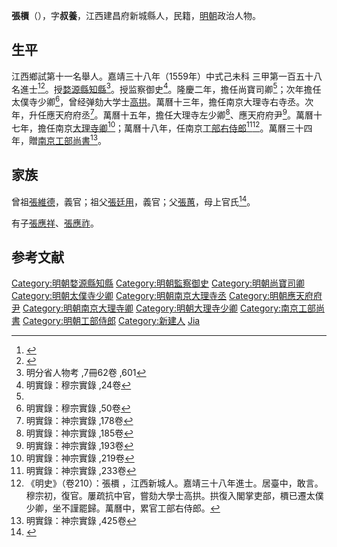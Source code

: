 {{明清人物信息框
| 姓名 = 張檟
| 原名 =
| 圖片名稱= 
| 圖片大小 =
| 圖片說明 = 
| 最高職務 = 南京工部右侍郎
| 國家 = 大明 
| 爵位 =
| 籍貫 = 江西建昌府新城縣
| 族裔 = 
| 字號 = 字叔養
| 諡號 =
| 出生日期 = 生年不詳
| 出生地點 = <!---江西建昌府新城縣--->
| 逝世日期 = 卒年不詳 
| 逝世地點 =
| 墓葬 =
| 配偶 = 
| 親屬 = 
| 出身 =
* 嘉靖三十八年己未科同進士出身
| 經歷 =
| 著作 =  
}}
'''張檟'''（{{bd|？||？|catIdx=}}），字'''叔養'''，江西建昌府新城縣人，民籍，[[明朝|明朝]]政治人物。

== 生平 ==
江西鄉試第十一名舉人。嘉靖三十八年（1559年）中式己未科<!---會試第二百十九名--->三甲第一百五十八名進士<ref>{{Cite book|title=《皇明贡举考》卷五|author=[[张朝瑞|张朝瑞]]|publisher=《续修四库全书》史部第828册|year=|isbn=|location=|pages=}}</ref><ref>{{Cite book|title=贡举志五种 上|author=鲁小俊，江俊伟著|publisher=武汉大学出版社|year=2009|isbn=978-7-307-07043-1|location=武汉|pages=}}</ref>。授[[婺源縣|婺源縣]][[知縣|知縣]]<ref>明分省人物考 ,7冊62卷 ,601</ref>。授监察御史<ref name="明實錄：穆宗實錄 ,24卷">明實錄：穆宗實錄 ,24卷</ref>。隆慶二年，擔任尚寶司卿<ref name="明實錄：穆宗實錄 ,24卷"/>；次年擔任太僕寺少卿<ref>明實錄：穆宗實錄 ,50卷</ref>，曾经弹劾大学士[[高拱|高拱]]。萬曆十三年，擔任南京大理寺右寺丞。次年，升任應天府府丞<ref>明實錄：神宗實錄 ,178卷</ref>。萬曆十五年，擔任大理寺左少卿<ref>明實錄：神宗實錄 ,185卷</ref>、應天府府尹<ref>明實錄：神宗實錄 ,193卷</ref>。萬曆十七年，擔任南京[[大理寺卿|大理寺卿]]<ref>明實錄：神宗實錄 ,219卷</ref>；萬曆十八年，任南京[[工部右侍郎|工部右侍郎]]<ref>明實錄：神宗實錄 ,233卷</ref><ref>《明史》（卷210）：張檟 ，江西新城人。嘉靖三十八年進士。居臺中，敢言。穆宗初，復官。屢疏抗中官，嘗劾大學士高拱。拱復入閣掌吏部，檟已遷太僕少卿，坐不謹罷歸。萬曆中，累官工部右侍郎。</ref>。萬曆三十四年，贈[[南京工部尚書|南京工部尚書]]<ref>明實錄：神宗實錄 ,425卷</ref>。

== 家族 ==
曾祖[[張維德|張維德]]，義官；祖父[[張廷用|張廷用]]，義官；父[[張蕙|張蕙]]，母上官氏<ref>{{Cite book|title=天一阁藏明代科举录选刊 登科录 点校本|author=龚延明主编|publisher=宁波出版社|year=2016|isbn=978-7-5526-2320-8|location=宁波|pages=|quote=《天一閣藏明代科舉錄選刊.登科錄》之《嘉靖三十八年己未科登科錄》}}</ref>。

有子[[張應祥|張應祥]]、[[張應祚|張應祚]]。

==参考文献==
{{reflist}}

{{嘉靖三十八年己未科殿試金榜}}

{{DEFAULTSORT:Zhang张}}
[[Category:明朝婺源縣知縣|Category:明朝婺源縣知縣]]
[[Category:明朝監察御史|Category:明朝監察御史]]
[[Category:明朝尚寶司卿|Category:明朝尚寶司卿]]
[[Category:明朝太僕寺少卿|Category:明朝太僕寺少卿]]
[[Category:明朝南京大理寺丞|Category:明朝南京大理寺丞]]
[[Category:明朝應天府府尹|Category:明朝應天府府尹]]
[[Category:明朝南京大理寺卿|Category:明朝南京大理寺卿]]
[[Category:明朝大理寺少卿|Category:明朝大理寺少卿]]
[[Category:南京工部尚書|Category:南京工部尚書]]
[[Category:明朝工部侍郎|Category:明朝工部侍郎]]
[[Category:新建人|Category:新建人]]
[[Category:张姓|Jia]]